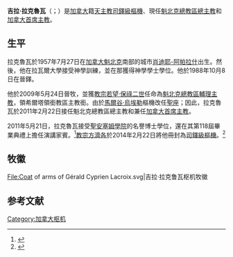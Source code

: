 {{Blpsources|time=2019-12-23T19:10:24+00:00}}
{{NoteTA
|1=zh-hk:馬爾谷·韋萊; zh-hant:馬爾谷·烏埃勒; zh-hans:马尔谷·乌埃勒;
}}
{{Infobox Christian leader
| type             = cardinal
| honorific-prefix =
| name             = 吉拉·拉克魯瓦<br>Gérald Lacroix
| honorific-suffix = {{link-en|庇護十世在俗會|Secular Institute Pius X}}
| native_name      = 
| native_name_lang = 
| title            = [[天主教魁北克總教區|天主教魁北克總教區總主教]]
| image            = <!-- 檔案不存在 Cardinal Gerald Lacroix.jpg ，可從英文維基百科取得 -->
| image_size       = 
| alt              = 
| caption          = 
| church           = 
| archdiocese      = [[天主教魁北克總教區|魁北克]]
| province         = 
| metropolis       = 
| diocese          = 
| see              = 
| elected          = 
| appointed        = 2011年2月22日
| term             = 
| term_start       = 2011年3月25日
| quashed          = 
| term_end         = 
| predecessor      = [[馬爾谷·烏埃勒|馬爾谷·烏埃勒]]樞機
| opposed          = 
| successor        = （現任）
| other_post       = {{link-en|奧雷廖聖若瑟堂|San Giuseppe all'Aurelio|奧雷廖聖若瑟堂區領銜司鐸}}<br>[[首席主教|加拿大首席主教]]
<!---------- Orders ---------->
| ordination       = 1988年10月8日
| ordained_by      = 
| consecration     = 2009年5月24日
| consecrated_by   = 
| cardinal         = 2014年2月22日
| created_cardinal_by = [[教宗方濟各|教宗方濟各]]
| rank             = [[樞機|司鐸級樞機]]
<!---------- Personal details ---------->
| birth_name       = 
| birth_date       = {{Birth date and age|1957|7|27|df=y}}
| birth_place      = [[加拿大|加拿大]][[魁北克|魁北克]][[肖迪耶-阿帕拉什|肖迪耶-阿帕拉什]]
| death_date       = <!-- {{Death date and age|YYYY|MM|DD|YYYY|MM|DD}} (death date then birth date) -->
| death_place      = 
| buried           = 
| nationality      = [[加拿大|加拿大]]
| religion         = [[天主教|天主教]]
| residence        = 
| occupation       = 
| profession       = 
| previous_post    = {{unbulleted list|魁北克總教區輔理主教（2009年－2011年）|希爾塔領銜教區領銜主教（2009年－2011年）}}
| education        =
| alma_mater       = [[拉瓦爾大學|拉瓦爾大學]]
| motto            = {{unbulleted list|mane nobiscum Domine|(Stay with us, Lord)}}
| signature        = 
| signature_alt    = 
| coat_of_arms     = Coat of arms of Gérald Cyprien Lacroix.svg
| coat_of_arms_alt = 
}}
'''吉拉·拉克魯瓦'''（{{lang-fr|Gérald Cyprien Lacroix}}；{{bd|1957年|7月27日}}）是[[加拿大|加拿大]]籍[[天主教|天主教]][[樞機|司鐸級樞機]]、現任[[天主教魁北克總教區|魁北克總教區總主教]]和[[首席主教|加拿大首席主教]]。

==生平==
拉克魯瓦於1957年7月27日在[[加拿大|加拿大]][[魁北克|魁北克]]南部的城市[[肖迪耶-阿帕拉什|肖迪耶-阿帕拉什]]出生。然後，他在拉瓦爾大學接受神學訓練，並在那{{裡}}獲得神學學士學位。他於1988年10月8日在{{link-en|庇護十世在俗會|Secular Institute Pius X}}晉鐸。

他於2009年5月24日晉牧，並獲[[教宗若望·保祿二世|教宗若望·保祿二世]]任命為[[天主教魁北克總教區|魁北克總教區輔理主教]]，領希爾塔領銜教區主教銜。由於[[馬爾谷·烏埃勒|馬爾谷·烏埃勒]]樞機改任[[聖座|聖座]]{{link-en|主教部部長|Congregation for Bishops}}；因此，拉克魯瓦於2011年2月22日接任魁北克總教區總主教和兼任[[首席主教|加拿大首席主教]]。

2011年5月21日，拉克魯瓦接受[[聖安塞姆學院|聖安塞姆學院]]的名譽博士學位，還在其第118屆畢業典禮上擔任演講家賓。<ref>{{cite web |url=http://www.anselm.edu/News/Archbishop-Lacroix-Urges-Saint-Anselm-Graduates-to-Strive-for-Faithfulness-and-Holiness.htm |title=存档副本 |accessdate=2011-06-03 |deadurl=yes |archiveurl=https://web.archive.org/web/20120329075819/http://www.anselm.edu/News/Archbishop-Lacroix-Urges-Saint-Anselm-Graduates-to-Strive-for-Faithfulness-and-Holiness.htm |archivedate=2012-03-29 }}</ref>[[教宗方濟各|教宗方濟各]]於2014年2月22日將他冊封為[[樞機|司鐸級樞機]]。<ref>{{cite web|url=http://www.voanews.com/content/list-of-19-new-cardinals-named-by-pope/1828397.html|title=List of New Cardinals Named by Pope Francis|work=VOA|accessdate=2015-01-22|archive-date=2016-03-03|archive-url=https://web.archive.org/web/20160303214602/http://www.voanews.com/content/list-of-19-new-cardinals-named-by-pope/1828397.html|dead-url=no}}</ref>

== 牧徽 ==
<gallery>
File:Coat of arms of Gérald Cyprien Lacroix.svg|吉拉·拉克鲁瓦枢机牧徽
</gallery>

== 参考文献 ==
{{reflist}}

{{樞機團}}
[[Category:加拿大枢机|Category:加拿大枢机]]